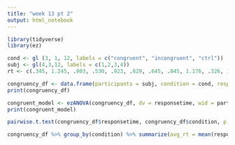 ```yaml
---
title: "week 13 pt 2"
output: html_notebook
---
```


```r
library(tidyverse)
library(ez)
```

```r
cond <- gl (3, 1, 12, labels = c("congruent", "incongruent", "ctrl"))
subj <- gl(4,3,12, labels = c(1,2,3,4))
rt <- c(.345, 1.245, .903, .530, .923, .829, .645, .845, 1.176, .326, 1.543, 1.165)

congruency_df <- data.frame(participants = subj, condition = cond, responsetime = rt)
print(congruency_df)

```

```r
congruent_model <- ezANOVA(congruency_df, dv = responsetime, wid = participants, within = condition)
print(congruent_model)
```

```r
pairwise.t.test(congruency_df$responsetime, congruency_df$condition, p.adjust.method = "BH", paired = TRUE)

congruency_df %>% group_by(condition) %>% summarize(avg_rt = mean(responsetime))

```